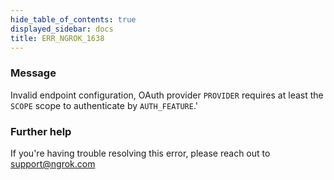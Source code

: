 ```yaml
---
hide_table_of_contents: true
displayed_sidebar: docs
title: ERR_NGROK_1638
---
```




### Message

Invalid endpoint configuration, OAuth provider `PROVIDER` requires at least the `SCOPE` scope to authenticate by `AUTH_FEATURE`.'

<ErrorDetails error="err_ngrok_1638" />

### Further help

If you're having trouble resolving this error, please reach out to [support@ngrok.com](mailto:support@ngrok.com?subject=Help%20with%20ERR_NGROK_1638)
